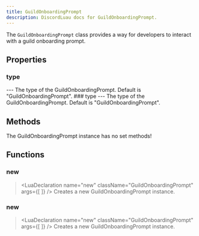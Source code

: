 ```yaml
---
title: GuildOnboardingPrompt
description: DiscordLuau docs for GuildOnboardingPrompt.
---
```

[//]: # (This file was automatically compiled through the Generator luau code under this repository)
[//]: # (if you want to edit the documentation of discord-luau, please write changes)
[//]: # (to the discord-luau repository itself, we extract the comments from discord-luau and translate)
[//]: # (them into markdown files that Nextra can interpret!)

[//]: # (----- DOCUMENT IMPORTS ----- )


[//]: # (----- DOCUMENT DESCRIPTION ----- )

The `GuildOnboardingPrompt` class provides a way for developers to interact with a guild onboarding prompt.

[//]: # (----- DOCUMENT PROPERTIES ----- )

## Properties

### type

<LuaProperty name="GuildOnboardingPrompt.type" type="string" />
---
The type of the GuildOnboardingPrompt. Default is "GuildOnboardingPrompt".
### type

<LuaProperty name="GuildOnboardingPrompt.type" type="string" />
---
The type of the GuildOnboardingPrompt. Default is "GuildOnboardingPrompt".

[//]: # (----- DOCUMENT METHODS ----- )

## Methods

The GuildOnboardingPrompt instance has no set methods!

[//]: # (----- DOCUMENT FUNCTIONS ----- )

## Functions

### new

> <LuaDeclaration name="new" className="GuildOnboardingPrompt" args={[  ]} />
Creates a new GuildOnboardingPrompt instance.
### new

> <LuaDeclaration name="new" className="GuildOnboardingPrompt" args={[  ]} />
Creates a new GuildOnboardingPrompt instance.

